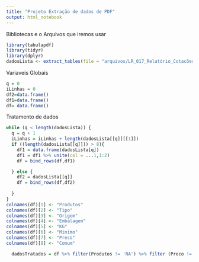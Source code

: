 ```yaml
---
title: "Projeto Extração de dados de PDF"
output: html_notebook
---
```


Bibliotecas e o Arquivos que iremos usar

```r
library(tabulapdf)
library(tidyr)
library(dplyr)
dadosLista <- extract_tables(file = "arquivos/LR_017_Relatório_Cotacões_de_Referencias_30_8_2024.pdf")
```

Variaveis Globais

```r
q = 0
iLinhas = 0
df2=data.frame()
df1=data.frame()
df= data.frame()
```

Tratamento de dados

```r
while (q < length(dadosLista)) {
  q = q + 1
  iLinhas = iLinhas + length(dadosLista[[q]][[1]])
  if ((length(dadosLista[[q]])) > 8){ 
    df1 = data.frame(dadosLista[q]) 
    df1 = df1 %>% unite(col = ...1,1:2)
    df = bind_rows(df,df1)

  } else {
    df2 = dadosLista[[q]] 
    df = bind_rows(df,df2)
    
  }
}
colnames(df)[1] <- "Produtos"
colnames(df)[2] <- "Tipo"
colnames(df)[3] <- "Origem"
colnames(df)[4] <- "Embalagem"
colnames(df)[5] <- "KG"
colnames(df)[6] <- "Minimo"
colnames(df)[7] <- "Preco"
colnames(df)[8] <- "Comum"

  dadosTratados = df %>% filter(Produtos != 'NA') %>% filter (Preco != 'NA') %>%  filter(Tipo != 'NA')

```


```r
  
```

